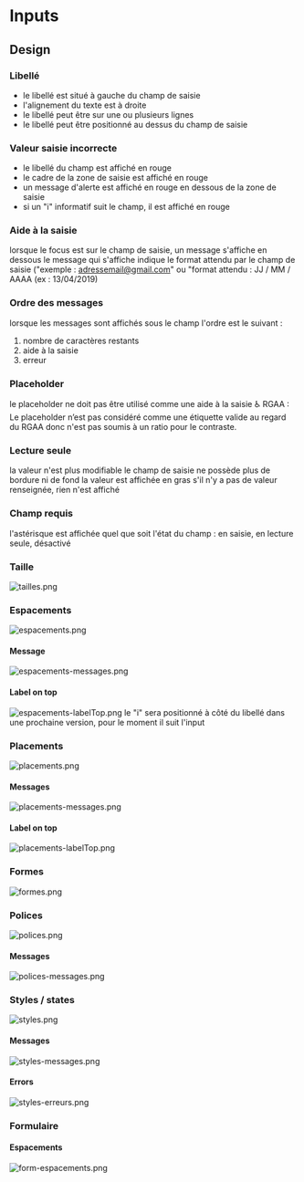 
<Meta title="Molecules/Inputs/mg-input" />

# Inputs

## Design

### Libellé

- le libellé est situé à gauche du champ de saisie
- l'alignement du texte est à droite
- le libellé peut être sur une ou plusieurs lignes
- le libellé peut être positionné au dessus du champ de saisie

### Valeur saisie incorrecte

- le libellé du champ est affiché en rouge
- le cadre de la zone de saisie est affiché en rouge
- un message d'alerte est affiché en rouge en dessous de la zone de saisie
- si un "i" informatif suit le champ, il est affiché en rouge

### Aide à la saisie

lorsque le focus est sur le champ de saisie, un message s'affiche en dessous
le message qui s'affiche indique le format attendu par le champ de saisie ("exemple : adressemail@gmail.com" ou "format attendu : JJ / MM / AAAA (ex : 13/04/2019)

### Ordre des messages

lorsque les messages sont affichés sous le champ l'ordre est le suivant :

1. nombre de caractères restants
2. aide à la saisie
3. erreur

### Placeholder

le placeholder ne doit pas être utilisé comme une aide à la saisie
♿ RGAA : Le placeholder n’est pas considéré comme une étiquette valide au regard du RGAA donc n'est pas soumis à un ratio pour le contraste.

### Lecture seule

la valeur n'est plus modifiable
le champ de saisie ne possède plus de bordure ni de fond
la valeur est affichée en gras
s'il n'y a pas de valeur renseignée, rien n'est affiché

### Champ requis

l'astérisque est affichée quel que soit l'état du champ : en saisie, en lecture seule, désactivé

### Taille

![tailles.png](/img/components/mg-input/tailles.png)

### Espacements

![espacements.png](/img/components/mg-input/espacements.png)

#### Message

![espacements-messages.png](/img/components/mg-input/espacements-messages.png)

#### Label on top

![espacements-labelTop.png](/img/components/mg-input/espacements-labelTop.png)
le "i" sera positionné à côté du libellé dans une prochaine version, pour le moment il suit l'input

### Placements

![placements.png](/img/components/mg-input/placements.png)

#### Messages

![placements-messages.png](/img/components/mg-input/placements-messages.png)

#### Label on top

![placements-labelTop.png](/img/components/mg-input/placements-labelTop.png)

### Formes

![formes.png](/img/components/mg-input/formes.png)

### Polices

![polices.png](/img/components/mg-input/polices.png)

#### Messages

![polices-messages.png](/img/components/mg-input/polices-messages.png)

### Styles / states

![styles.png](/img/components/mg-input/styles.png)

#### Messages

![styles-messages.png](/img/components/mg-input/styles-messages.png)

#### Errors

![styles-erreurs.png](/img/components/mg-input/styles-erreurs.png)

### Formulaire

#### Espacements

![form-espacements.png](/img/components/mg-input/form-espacements.png)
